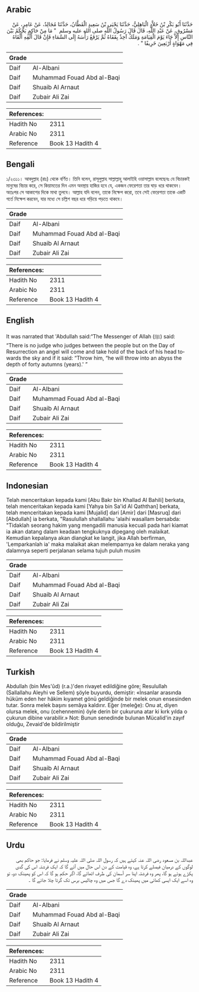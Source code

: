 ## Arabic


<div dir="rtl" lang="ar" style={{fontSize:'larger',backgroundColor:'#f8f9fa',padding:20}}>
حَدَّثَنَا أَبُو بَكْرِ بْنُ خَلاَّدٍ الْبَاهِلِيُّ، حَدَّثَنَا يَحْيَى بْنُ سَعِيدٍ الْقَطَّانُ، حَدَّثَنَا مُجَالِدٌ، عَنْ عَامِرٍ، عَنْ مَسْرُوقٍ، عَنْ عَبْدِ اللَّهِ، قَالَ قَالَ رَسُولُ اللَّهِ صلى الله عليه وسلم ‏ "‏ مَا مِنْ حَاكِمٍ يَحْكُمُ بَيْنَ النَّاسِ إِلاَّ جَاءَ يَوْمَ الْقِيَامَةِ وَمَلَكٌ آخِذٌ بِقَفَاهُ ثُمَّ يَرْفَعُ رَأْسَهُ إِلَى السَّمَاءِ فَإِنْ قَالَ أَلْقِهِ أَلْقَاهُ فِي مَهْوَاةٍ أَرْبَعِينَ خَرِيفًا ‏"‏ ‏.‏
</div>
<div style={{backgroundColor:'#f8f9fa',padding:20, marginBottom: 10}}><table> <thead> <tr> <th>Grade</th> <th></th> </tr> </thead> <tbody> <tr><td>Daif</td><td>Al-Albani</td></tr><tr><td>Daif</td><td>Muhammad Fouad Abd al-Baqi</td></tr><tr><td>Daif</td><td>Shuaib Al Arnaut</td></tr><tr><td>Daif</td><td>Zubair Ali Zai</td></tr></tbody></table><table> <thead> <tr> <th>References:</th> <th></th> </tr> </thead> <tbody><tr><td>Hadith No</td><td>2311</td></tr><tr><td>Arabic No</td><td>2311</td></tr><tr><td>Reference</td><td>Book 13 Hadith 4</td></tr></tbody></table></div>

## Bengali


<div dir="ltr" lang="bn" style={{fontSize:'larger',backgroundColor:'#f8f9fa',padding:20}}>
১/২৩১১। আবদুল্লাহ (রাঃ) থেকে বর্ণিত। তিনি বলেন, রাসূলুল্লাহ সাল্লাল্লাহু আলাইহি ওয়াসাল্লাম বলেছেনঃ যে বিচারকই মানুষের বিচার করে, সে কিয়ামতের দিন এমন অবস্থায় হাজির হবে যে, একজন ফেরেশতা তার ঘাড় ধরে থাকবেন। অতঃপর সে আকাশের দিকে মাথা তুলবে। আল্লাহ যদি বলেন, তাকে নিক্ষেপ করো, তবে সেই ফেরেশতা তাকে একটি গর্তে নিক্ষেপ করবেন, যার মধ্যে সে চল্লিশ বছর ধরে গড়িয়ে পড়তে থাকবে।
</div>
<div style={{backgroundColor:'#f8f9fa',padding:20, marginBottom: 10}}><table> <thead> <tr> <th>Grade</th> <th></th> </tr> </thead> <tbody> <tr><td>Daif</td><td>Al-Albani</td></tr><tr><td>Daif</td><td>Muhammad Fouad Abd al-Baqi</td></tr><tr><td>Daif</td><td>Shuaib Al Arnaut</td></tr><tr><td>Daif</td><td>Zubair Ali Zai</td></tr></tbody></table><table> <thead> <tr> <th>References:</th> <th></th> </tr> </thead> <tbody><tr><td>Hadith No</td><td>2311</td></tr><tr><td>Arabic No</td><td>2311</td></tr><tr><td>Reference</td><td>Book 13 Hadith 4</td></tr></tbody></table></div>

## English


<div dir="ltr" lang="en" style={{fontSize:'larger',backgroundColor:'#f8f9fa',padding:20}}>
It was narrated that 'Abdullah said:“The Messenger of Allah (ﷺ) said: “There is no judge who judges between the people but on the Day of Resurrection an angel will come and take hold of the back of his head towards the sky and if it said: “Throw him, “he will throw into an abyss the depth of forty autumns (years).' ”
</div>
<div style={{backgroundColor:'#f8f9fa',padding:20, marginBottom: 10}}><table> <thead> <tr> <th>Grade</th> <th></th> </tr> </thead> <tbody> <tr><td>Daif</td><td>Al-Albani</td></tr><tr><td>Daif</td><td>Muhammad Fouad Abd al-Baqi</td></tr><tr><td>Daif</td><td>Shuaib Al Arnaut</td></tr><tr><td>Daif</td><td>Zubair Ali Zai</td></tr></tbody></table><table> <thead> <tr> <th>References:</th> <th></th> </tr> </thead> <tbody><tr><td>Hadith No</td><td>2311</td></tr><tr><td>Arabic No</td><td>2311</td></tr><tr><td>Reference</td><td>Book 13 Hadith 4</td></tr></tbody></table></div>

## Indonesian


<div dir="ltr" lang="id" style={{fontSize:'larger',backgroundColor:'#f8f9fa',padding:20}}>
Telah menceritakan kepada kami [Abu Bakr bin Khallad Al Bahili] berkata, telah menceritakan kepada kami [Yahya bin Sa'id Al Qaththan] berkata, telah menceritakan kepada kami [Mujalid] dari [Amir] dari [Masruq] dari [Abdullah] ia berkata, "Rasulullah shallallahu 'alaihi wasallam bersabda: "Tidaklah seorang hakim yang mengadili manusia kecuali pada hari kiamat ia akan datang dalam keadaan tengkuknya dipegang oleh malaikat. Kemudian kepalanya akan diangkat ke langit, jika Allah berfirman, 'Lemparkanlah ia' maka malaikat akan melemparnya ke dalam neraka yang dalamnya seperti perjalanan selama tujuh puluh musim
</div>
<div style={{backgroundColor:'#f8f9fa',padding:20, marginBottom: 10}}><table> <thead> <tr> <th>Grade</th> <th></th> </tr> </thead> <tbody> <tr><td>Daif</td><td>Al-Albani</td></tr><tr><td>Daif</td><td>Muhammad Fouad Abd al-Baqi</td></tr><tr><td>Daif</td><td>Shuaib Al Arnaut</td></tr><tr><td>Daif</td><td>Zubair Ali Zai</td></tr></tbody></table><table> <thead> <tr> <th>References:</th> <th></th> </tr> </thead> <tbody><tr><td>Hadith No</td><td>2311</td></tr><tr><td>Arabic No</td><td>2311</td></tr><tr><td>Reference</td><td>Book 13 Hadith 4</td></tr></tbody></table></div>

## Turkish


<div dir="ltr" lang="tr" style={{fontSize:'larger',backgroundColor:'#f8f9fa',padding:20}}>
Abdullah (bin Mes'ûd) (r.a.)'den rivayet edildiğine göre; Resulullah (Sallallahu Aleyhi ve Sellem) şöyle buyurdu, demiştir: «İnsanlar arasında hüküm eden her hâkim kıyamet gönü geldiğinde bir melek onun ensesinden tutar. Sonra melek başını semâya kaldırır. Eğer (meleğe): Onu at, diyen olursa melek, onu (cehennemin) öyle derin bir çukuruna atar ki kırk yılda o çukurun dibine varabilir.» Not: Bunun senedinde bulunan Mücalid'in zayıf olduğu, Zevaid'de bildirilmiştir
</div>
<div style={{backgroundColor:'#f8f9fa',padding:20, marginBottom: 10}}><table> <thead> <tr> <th>Grade</th> <th></th> </tr> </thead> <tbody> <tr><td>Daif</td><td>Al-Albani</td></tr><tr><td>Daif</td><td>Muhammad Fouad Abd al-Baqi</td></tr><tr><td>Daif</td><td>Shuaib Al Arnaut</td></tr><tr><td>Daif</td><td>Zubair Ali Zai</td></tr></tbody></table><table> <thead> <tr> <th>References:</th> <th></th> </tr> </thead> <tbody><tr><td>Hadith No</td><td>2311</td></tr><tr><td>Arabic No</td><td>2311</td></tr><tr><td>Reference</td><td>Book 13 Hadith 4</td></tr></tbody></table></div>

## Urdu


<div dir="rtl" lang="ur" style={{fontSize:'larger',backgroundColor:'#f8f9fa',padding:20}}>
عبداللہ بن مسعود رضی اللہ عنہ کہتے ہیں کہ رسول اللہ صلی اللہ علیہ وسلم نے فرمایا: جو حاکم بھی لوگوں کے درمیان فیصلے کرتا ہے، وہ قیامت کے دن اس حال میں آئے گا کہ ایک فرشتہ اس کی گدی پکڑے ہوئے ہو گا، پھر وہ فرشتہ اپنا سر آسمان کی طرف اٹھائے گا، اگر حکم ہو گا کہ اس کو پھینک دو، تو وہ اسے ایک ایسی کھائی میں پھینک دے گا جس میں وہ چالیس برس تک گرتا چلا جائے گا ۔
</div>
<div style={{backgroundColor:'#f8f9fa',padding:20, marginBottom: 10}}><table> <thead> <tr> <th>Grade</th> <th></th> </tr> </thead> <tbody> <tr><td>Daif</td><td>Al-Albani</td></tr><tr><td>Daif</td><td>Muhammad Fouad Abd al-Baqi</td></tr><tr><td>Daif</td><td>Shuaib Al Arnaut</td></tr><tr><td>Daif</td><td>Zubair Ali Zai</td></tr></tbody></table><table> <thead> <tr> <th>References:</th> <th></th> </tr> </thead> <tbody><tr><td>Hadith No</td><td>2311</td></tr><tr><td>Arabic No</td><td>2311</td></tr><tr><td>Reference</td><td>Book 13 Hadith 4</td></tr></tbody></table></div>